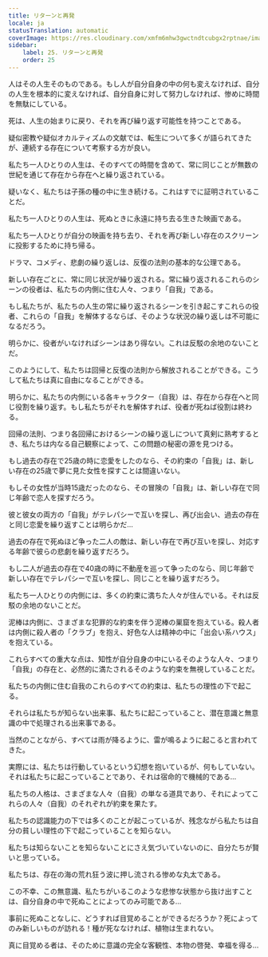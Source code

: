```yaml
---
title: リターンと再発
locale: ja
statusTranslation: automatic
coverImage: https://res.cloudinary.com/xmfm6mhw3gwctndtcubgx2rptnae/image/upload/v1740468922/small_cover_tratado_de_psicologia_revolucionaria_a4c0dca4e0.webp
sidebar:
    label: 25. リターンと再発
    order: 25
---
```

人はその人生そのものである。もし人が自分自身の中の何も変えなければ、自分の人生を根本的に変えなければ、自分自身に対して努力しなければ、惨めに時間を無駄にしている。

死は、人生の始まりに戻り、それを再び繰り返す可能性を持つことである。

疑似密教や疑似オカルティズムの文献では、転生について多くが語られてきたが、連続する存在について考察する方が良い。

私たち一人ひとりの人生は、そのすべての時間を含めて、常に同じことが無数の世紀を通じて存在から存在へと繰り返されている。

疑いなく、私たちは子孫の種の中に生き続ける。これはすでに証明されていることだ。

私たち一人ひとりの人生は、死ぬときに永遠に持ち去る生きた映画である。

私たち一人ひとりが自分の映画を持ち去り、それを再び新しい存在のスクリーンに投影するために持ち帰る。

ドラマ、コメディ、悲劇の繰り返しは、反復の法則の基本的な公理である。

新しい存在ごとに、常に同じ状況が繰り返される。常に繰り返されるこれらのシーンの役者は、私たちの内側に住む人々、つまり「自我」である。

もし私たちが、私たちの人生の常に繰り返されるシーンを引き起こすこれらの役者、これらの「自我」を解体するならば、そのような状況の繰り返しは不可能になるだろう。

明らかに、役者がいなければシーンはあり得ない。これは反駁の余地のないことだ。

このようにして、私たちは回帰と反復の法則から解放されることができる。こうして私たちは真に自由になることができる。

明らかに、私たちの内側にいる各キャラクター（自我）は、存在から存在へと同じ役割を繰り返す。もし私たちがそれを解体すれば、役者が死ねば役割は終わる。

回帰の法則、つまり各回帰におけるシーンの繰り返しについて真剣に熟考するとき、私たちは内なる自己観察によって、この問題の秘密の源を見つける。

もし過去の存在で25歳の時に恋愛をしたのなら、その約束の「自我」は、新しい存在の25歳で夢に見た女性を探すことは間違いない。

もしその女性が当時15歳だったのなら、その冒険の「自我」は、新しい存在で同じ年齢で恋人を探すだろう。

彼と彼女の両方の「自我」がテレパシーで互いを探し、再び出会い、過去の存在と同じ恋愛を繰り返すことは明らかだ...

過去の存在で死ぬほど争った二人の敵は、新しい存在で再び互いを探し、対応する年齢で彼らの悲劇を繰り返すだろう。

もし二人が過去の存在で40歳の時に不動産を巡って争ったのなら、同じ年齢で新しい存在でテレパシーで互いを探し、同じことを繰り返すだろう。

私たち一人ひとりの内側には、多くの約束に満ちた人々が住んでいる。それは反駁の余地のないことだ。

泥棒は内側に、さまざまな犯罪的な約束を伴う泥棒の巣窟を抱えている。殺人者は内側に殺人者の「クラブ」を抱え、好色な人は精神の中に「出会い系ハウス」を抱えている。

これらすべての重大な点は、知性が自分自身の中にいるそのような人々、つまり「自我」の存在と、必然的に満たされるそのような約束を無視していることだ。

私たちの内側に住む自我のこれらのすべての約束は、私たちの理性の下で起こる。

それらは私たちが知らない出来事、私たちに起こっていること、潜在意識と無意識の中で処理される出来事である。

当然のことながら、すべては雨が降るように、雷が鳴るように起こると言われてきた。

実際には、私たちは行動しているという幻想を抱いているが、何もしていない。それは私たちに起こっていることであり、それは宿命的で機械的である...

私たちの人格は、さまざまな人々（自我）の単なる道具であり、それによってこれらの人々（自我）のそれぞれが約束を果たす。

私たちの認識能力の下では多くのことが起こっているが、残念ながら私たちは自分の貧しい理性の下で起こっていることを知らない。

私たちは知らないことを知らないことにさえ気づいていないのに、自分たちが賢いと思っている。

私たちは、存在の海の荒れ狂う波に押し流される惨めな丸太である。

この不幸、この無意識、私たちがいるこのような悲惨な状態から抜け出すことは、自分自身の中で死ぬことによってのみ可能である...

事前に死ぬことなしに、どうすれば目覚めることができるだろうか？死によってのみ新しいものが訪れる！種が死ななければ、植物は生まれない。

真に目覚める者は、そのために意識の完全な客観性、本物の啓発、幸福を得る...

